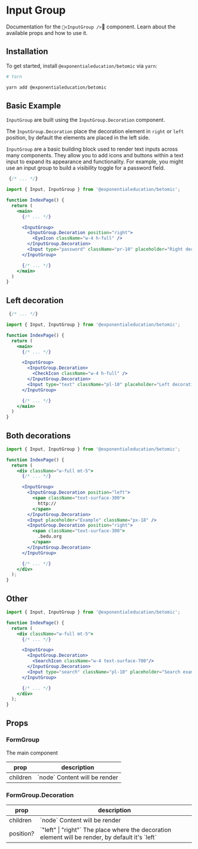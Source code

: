 
# Input Group

Documentation for the `<InputGroup />` component. Learn about the available props and how to use it.

## Installation

To get started, install `@exponentialeducation/betomic` via `yarn`:

```bash
# Yarn

yarn add @exponentialeducation/betomic
```

## Basic Example

`InputGroup` are built using the `InputGroup.Decoration` component.

The `InputGroup.Decoration` place the decoration element in `right` or `left` position,
by default the elements are placed in the left side.

`InputGroup` are a basic building block used to render text inputs across many components.
They allow you to add icons and buttons within a text input to expand its appearance and functionality.
For example, you might use an input group to build a visibility toggle for a password field.

```jsx highlight=3,10-15
 {/* ... */}

import { Input, InputGroup } from '@exponentialeducation/betomic';

function IndexPage() {
  return (
    <main>
      {/* ... */}

      <InputGroup>
        <InputGroup.Decoration position="right">
          <EyeIcon className="w-4 h-full" />
        </InputGroup.Decoration>
        <Input type="password" className="pr-10" placeholder="Right decoration" />
      </InputGroup>

      {/* ... */}
    </main>
  )
}
```

<InputGroupBasicExample />

## Left decoration

```jsx highlight=3,10-15
 {/* ... */}

import { Input, InputGroup } from '@exponentialeducation/betomic';

function IndexPage() {
  return (
    <main>
      {/* ... */}

      <InputGroup>
        <InputGroup.Decoration>
          <CheckIcon className="w-4 h-full" />
        </InputGroup.Decoration>
        <Input type="text" className="pl-10" placeholder="Left decoration" />
      </InputGroup>

      {/* ... */}
    </main>
  )
}
```

<InputGroupLeftExample />

## Both decorations

```jsx highlight=1,9,15
import { Input, InputGroup } from '@exponentialeducation/betomic';

function IndexPage() {
  return (
    <div className="w-full mt-5">
      {/* ... */}

      <InputGroup>
        <InputGroup.Decoration position="left">
          <span className="text-surface-300">
            http://
          </span>
        </InputGroup.Decoration>
        <Input placeholder="Example" className="px-18" />
        <InputGroup.Decoration position="right">
          <span className="text-surface-300">
            .bedu.org
          </span>
        </InputGroup.Decoration>
      </InputGroup>

      {/* ... */}
    </div>
  );
}
```

<InputGroupComplexExample />

## Other

```jsx highlight=1,8-13
import { Input, InputGroup } from '@exponentialeducation/betomic';

function IndexPage() {
  return (
    <div className="w-full mt-5">
      {/* ... */}

      <InputGroup>
        <InputGroup.Decoration>
          <SearchIcon className="w-4 text-surface-700"/>
        </InputGroup.Decoration>
        <Input type="search" className="pl-10" placeholder="Search example..." />
      </InputGroup>

      {/* ... */}
    </div>
  );
}
```

<InputGroupSearchExample />

## Props

### FormGroup

The main component

<table className="min-w-full divide-y divide-gray-200">
  <thead>
    <tr>
      <th scope="col" className="border-l-0 border-r-0 px-6 py-3 text-left text-xs font-medium text-gray-500 uppercase tracking-wider">
        prop
      </th>
      <th scope="col" className="border-l-0 border-r-0 px-6 py-3 text-left text-xs font-medium text-gray-500 uppercase tracking-wider">
        description
      </th>
    </tr>
  </thead>
  <tbody className="divide-y divide-gray-200">
    <tr>
      <td className="border-l-0 border-r-0 px-6 py-4 text-sm font-medium text-gray-500">
        children
      </td>
      <td className="border-l-0 border-r-0 px-6 py-4 text-sm font-medium text-gray-500">
        `node` <span className="block">Content will be render</span>
      </td>
    </tr>
  </tbody>
</table>

### FormGroup.Decoration

<table className="min-w-full divide-y divide-gray-200">
  <thead>
    <tr>
      <th scope="col" className="border-l-0 border-r-0 px-6 py-3 text-left text-xs font-medium text-gray-500 uppercase tracking-wider">
        prop
      </th>
      <th scope="col" className="border-l-0 border-r-0 px-6 py-3 text-left text-xs font-medium text-gray-500 uppercase tracking-wider">
        description
      </th>
    </tr>
  </thead>
  <tbody className="divide-y divide-gray-200">
    <tr>
      <td className="border-l-0 border-r-0 px-6 py-4 text-sm font-medium text-gray-500">
        children
      </td>
      <td className="border-l-0 border-r-0 px-6 py-4 text-sm font-medium text-gray-500">
        `node` <span className="block">Content will be render</span>
      </td>
    </tr>
    <tr>
      <td className="border-l-0 border-r-0 px-6 py-4 text-sm font-medium text-gray-500">
        position?
      </td>
      <td className="border-l-0 border-r-0 px-6 py-4 text-sm font-medium text-gray-500">
        `"left" | "right"` <span className="block">The place where the decoration element will be render, by default it's `left`</span>
      </td>
    </tr>
  </tbody>
</table>
